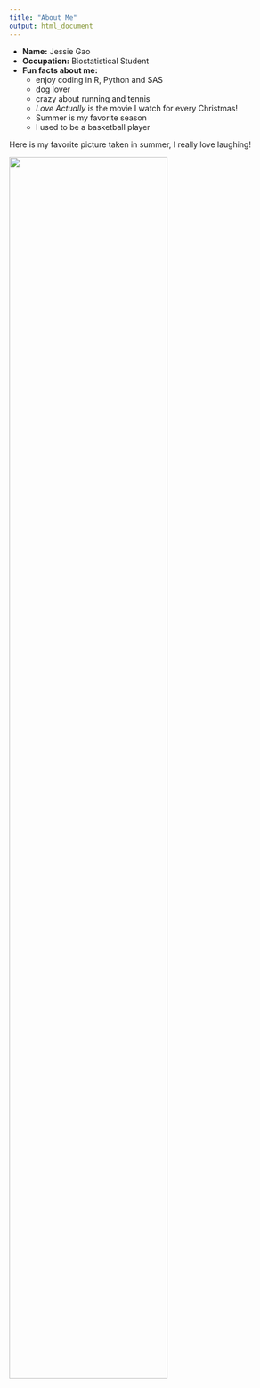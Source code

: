 ```yaml
---
title: "About Me"
output: html_document
---
```

- __Name:__ Jessie Gao
- __Occupation:__ Biostatistical Student
- __Fun facts about me:__
  - enjoy coding in R, Python and SAS 
  - dog lover
  - crazy about running and tennis
  - _Love Actually_ is the movie I watch for every Christmas!
  - Summer is my favorite season
  - I used to be a basketball player


Here is my favorite picture taken in summer, I really love laughing!

<img src="images/meonmeadow.JPG" style="width:75%">




